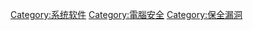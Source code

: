 {{NoteTA|G1=IT}}

{{Catnav|頁面分類|人类社会|生活|安全|電腦安全}}
{{Catnav|頁面分類|人类社会|安全|電腦安全}}

{{catmore}}

[[Category:系统软件|Category:系统软件]]
[[Category:電腦安全|Category:電腦安全]]
[[Category:保全漏洞|Category:保全漏洞]]